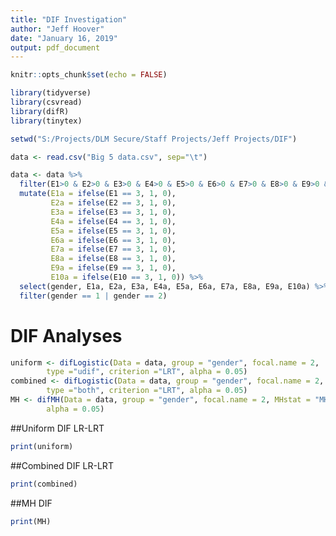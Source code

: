 ---
title: "DIF Investigation"
author: "Jeff Hoover"
date: "January 16, 2019"
output: pdf_document
---

```{r setup, include=FALSE}
knitr::opts_chunk$set(echo = FALSE)

library(tidyverse)
library(csvread)
library(difR)
library(tinytex)

setwd("S:/Projects/DLM Secure/Staff Projects/Jeff Projects/DIF")
```

```{r}
data <- read.csv("Big 5 data.csv", sep="\t")

data <- data %>%
  filter(E1>0 & E2>0 & E3>0 & E4>0 & E5>0 & E6>0 & E7>0 & E8>0 & E9>0 &E10>0)%>%
  mutate(E1a = ifelse(E1 == 3, 1, 0),
         E2a = ifelse(E2 == 3, 1, 0),
         E3a = ifelse(E3 == 3, 1, 0),
         E4a = ifelse(E4 == 3, 1, 0),
         E5a = ifelse(E5 == 3, 1, 0),
         E6a = ifelse(E6 == 3, 1, 0),
         E7a = ifelse(E7 == 3, 1, 0),
         E8a = ifelse(E8 == 3, 1, 0),
         E9a = ifelse(E9 == 3, 1, 0),
         E10a = ifelse(E10 == 3, 1, 0)) %>%
  select(gender, E1a, E2a, E3a, E4a, E5a, E6a, E7a, E8a, E9a, E10a) %>%
  filter(gender == 1 | gender == 2)
```

# DIF Analyses

```{r}
uniform <- difLogistic(Data = data, group = "gender", focal.name = 2,
        type ="udif", criterion ="LRT", alpha = 0.05)
combined <- difLogistic(Data = data, group = "gender", focal.name = 2,
        type ="both", criterion ="LRT", alpha = 0.05)
MH <- difMH(Data = data, group = "gender", focal.name = 2, MHstat = "MHChisq",
        alpha = 0.05)
```

##Uniform DIF LR-LRT
```{r}
print(uniform)
```

\pagebreak

##Combined DIF LR-LRT
```{r}
print(combined)
```

\pagebreak

##MH DIF
```{r}
print(MH)
```